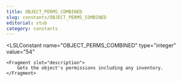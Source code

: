 ```yaml
---
title: OBJECT_PERMS_COMBINED
slug: constants/OBJECT_PERMS_COMBINED
editorial: stub
category: constants
---
```


<LSLConstant
	name="OBJECT_PERMS_COMBINED"
	type="integer"
	value="54"
>
	<Fragment slot="description">
		Gets the object's permissions including any inventory.
	</Fragment>
</LSLConstant>
